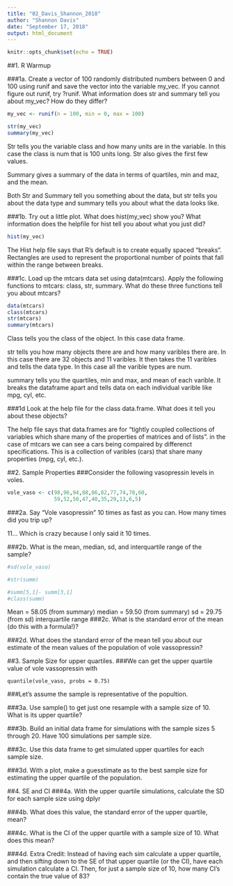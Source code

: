 ```yaml
---
title: "02_Davis_Shannon_2018"
author: "Shannon Davis"
date: "September 17, 2018"
output: html_document
---
```


```r
knitr::opts_chunk$set(echo = TRUE)
```

##1. R Warmup

###1a. Create a vector of 100 randomly distributed  numbers between 0 and 100 using runif and save the vector into the variable my_vec. If you cannot figure out runif, try ?runif. What information does str and summary tell you about my_vec? How do they differ?

```r
my_vec <- runif(n = 100, min = 0, max = 100)

str(my_vec)
summary(my_vec)
```

Str tells you the variable class and how many units are in the variable. In this case the class is num that is 100 units long. Str also gives the first few values.  

Summary gives a summary of the data in terms of quartiles, min and maz, and the mean.

Both Str and Summary tell you something about the data, but str tells you about the data type and summary tells you about what the data looks like. 



###1b. Try out a little plot. What does hist(my_vec) show you? What information does the helpfile for hist tell you about what you just did?

```R
hist(my_vec)
```

The Hist help file says that R's default is to create equally spaced "breaks". Rectangles are used to represent the proportional number of points that fall within the range between breaks. 
 
###1c. Load up the mtcars data set using data(mtcars). Apply the following functions to mtcars: class, str, summary. What do these three functions tell you about mtcars?

``` R
data(mtcars)
class(mtcars)
str(mtcars)
summary(mtcars)

```

Class tells you the class of the object. In this case data frame. 

str tells you how many objects there are and how many varibles there are. In this case there are 32 objects and 11 varibles. It then takes the 11 varibles and tells the data type. In this case all the varible types are num.

summary tells you the quartiles, min and max, and mean of each varible. It breaks the dataframe apart and tells data on each individual varible like mpg, cyl, etc. 


  
###1d Look at the help file for the class data.frame. What does it tell you about these objects?

The help file says that data.frames are for "tightly coupled collections of variables which share many of the properties of matrices and of lists". in the case of mtcars we can see a cars being compaired by differenct specifications. This is a collection of varibles (cars) that share many properties (mpg, cyl, etc.). 
 
##2. Sample Properties
###Consider the following vasopressin levels in voles.

```R
vole_vaso <- c(98,96,94,88,86,82,77,74,70,60,
               59,52,50,47,40,35,29,13,6,5)

```
               
###2a. Say "Vole vasopressin" 10 times as fast as you can. How many times did you trip up?

11... Which is crazy because I only said it 10 times. 
  
###2b. What is the mean, median, sd, and interquartile range of the sample?

```R

#sd(vole_vaso)

#str(summ)

#summ[5,1]- summ[3,1]
#class(summ)
```
  
Mean = 58.05 (from summary)
median = 59.50 (from summary)
sd = 29.75 (from sd)
interquartile range 
###2c. What is the standard error of the mean (do this with a formula!)?
 
###2d. What does the standard error of the mean tell you about our estimate of the mean values of the population of vole vassopressin?
  
##3. Sample Size for upper quartiles.
###We can get the upper quartile value of vole vassopressin with

```
quantile(vole_vaso, probs = 0.75)
```
###Let's assume the sample is representative of the popultion.

###3a. Use sample() to get just one resample with a sample size of 10. What is its upper quartile?
  
###3b. Build an initial data frame for simulations with the sample sizes 5 through 20. Have 100 simulations per sample size.

###3c. Use this data frame to get simulated upper quartiles for each sample size.

###3d. With a plot, make a guesstimate as to the best sample size for estimating the upper quartile of the population.

##4. SE and CI
###4a. With the upper quartile simulations, calculate the SD for each sample size using dplyr

###4b. What does this value, the standard error of the upper quartile, mean?
  
###4c. What is the CI of the upper quartile with a sample size of 10. What does this mean?
  
###4d. Extra Credit: Instead of having each sim calculate a upper quartile, and then sifting down to the SE of that upper quartile (or the CI), have each simulation calculate a CI. Then, for just a sample size of 10, how many CI's contain the true value of 83?